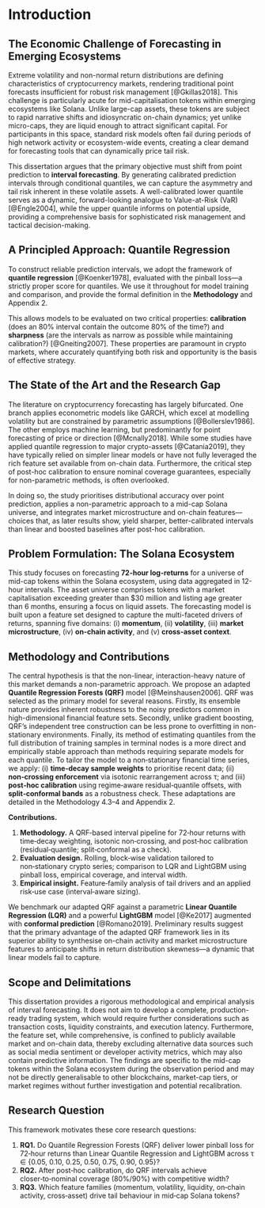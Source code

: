 # Introduction

## The Economic Challenge of Forecasting in Emerging Ecosystems

Extreme volatility and non-normal return distributions are defining characteristics of cryptocurrency markets, rendering traditional point forecasts insufficient for robust risk management [@Gkillas2018]. This challenge is particularly acute for mid-capitalisation tokens within emerging ecosystems like Solana. Unlike large-cap assets, these tokens are subject to rapid narrative shifts and idiosyncratic on-chain dynamics; yet unlike micro-caps, they are liquid enough to attract significant capital. For participants in this space, standard risk models often fail during periods of high network activity or ecosystem-wide events, creating a clear demand for forecasting tools that can dynamically price tail risk.

This dissertation argues that the primary objective must shift from point prediction to **interval forecasting**. By generating calibrated prediction intervals through conditional quantiles, we can capture the asymmetry and tail risk inherent in these volatile assets. A well-calibrated lower quantile serves as a dynamic, forward-looking analogue to Value-at-Risk (VaR) [@Engle2004], while the upper quantile informs on potential upside, providing a comprehensive basis for sophisticated risk management and tactical decision-making.

## A Principled Approach: Quantile Regression

To construct reliable prediction intervals, we adopt the framework of **quantile regression** [@Koenker1978], evaluated with the pinball loss—a strictly proper score for quantiles. We use it throughout for model training and comparison, and provide the formal definition in the **Methodology** and Appendix 2.

This allows models to be evaluated on two critical properties: **calibration** (does an 80% interval contain the outcome 80% of the time?) and **sharpness** (are the intervals as narrow as possible while maintaining calibration?) [@Gneiting2007]. These properties are paramount in crypto markets, where accurately quantifying both risk and opportunity is the basis of effective strategy.

## The State of the Art and the Research Gap

The literature on cryptocurrency forecasting has largely bifurcated. One branch applies econometric models like GARCH, which excel at modelling volatility but are constrained by parametric assumptions [@Bollerslev1986]. The other employs machine learning, but predominantly for point forecasting of price or direction [@Mcnally2018]. While some studies have applied quantile regression to major crypto-assets [@Catania2019], they have typically relied on simpler linear models or have not fully leveraged the rich feature set available from on-chain data. Furthermore, the critical step of post-hoc calibration to ensure nominal coverage guarantees, especially for non-parametric methods, is often overlooked.

In doing so, the study prioritises distributional accuracy over point prediction, applies a non-parametric approach to a mid-cap Solana universe, and integrates market microstructure and on-chain features—choices that, as later results show, yield sharper, better-calibrated intervals than linear and boosted baselines after post-hoc calibration.

## Problem Formulation: The Solana Ecosystem

This study focuses on forecasting **72-hour log-returns** for a universe of mid-cap tokens within the Solana ecosystem, using data aggregated in 12-hour intervals. The asset universe comprises tokens with a market capitalisation exceeding greater than $30 million and listing age greater than 6 months, ensuring a focus on liquid assets. The forecasting model is built upon a feature set designed to capture the multi-faceted drivers of returns, spanning five domains: (i) **momentum**, (ii) **volatility**, (iii) **market microstructure**, (iv) **on-chain activity**, and (v) **cross-asset context**.

## Methodology and Contributions

The central hypothesis is that the non-linear, interaction-heavy nature of this market demands a non-parametric approach. We propose an adapted **Quantile Regression Forests (QRF)** model [@Meinshausen2006]. QRF was selected as the primary model for several reasons. Firstly, its ensemble nature provides inherent robustness to the noisy predictors common in high-dimensional financial feature sets. Secondly, unlike gradient boosting, QRF's independent tree construction can be less prone to overfitting in non-stationary environments. Finally, its method of estimating quantiles from the full distribution of training samples in terminal nodes is a more direct and empirically stable approach than methods requiring separate models for each quantile. To tailor the model to a non‑stationary financial time series, we apply: (i) **time‑decay sample weights** to prioritise recent data; (ii) **non‑crossing enforcement** via isotonic rearrangement across τ; and (iii) **post‑hoc calibration** using regime‑aware residual‑quantile offsets, with **split‑conformal bands** as a robustness check. These adaptations are detailed in the Methodology 4.3–4 and Appendix 2.

**Contributions.**

1. **Methodology.** A QRF‑based interval pipeline for 72‑hour returns with time‑decay weighting, isotonic non‑crossing, and post‑hoc calibration (residual‑quantile; split‑conformal as a check).
2. **Evaluation design.** Rolling, block‑wise validation tailored to non‑stationary crypto series; comparison to LQR and LightGBM using pinball loss, empirical coverage, and interval width.
3. **Empirical insight.** Feature‑family analysis of tail drivers and an applied risk‑use case (interval‑aware sizing).

We benchmark our adapted QRF against a parametric **Linear Quantile Regression (LQR)** and a powerful **LightGBM** model [@Ke2017] augmented with **conformal prediction** [@Romano2019]. Preliminary results suggest that the primary advantage of the adapted QRF framework lies in its superior ability to synthesise on-chain activity and market microstructure features to anticipate shifts in return distribution skewness—a dynamic that linear models fail to capture.

## Scope and Delimitations

This dissertation provides a rigorous methodological and empirical analysis of interval forecasting. It does not aim to develop a complete, production-ready trading system, which would require further considerations such as transaction costs, liquidity constraints, and execution latency. Furthermore, the feature set, while comprehensive, is confined to publicly available market and on-chain data, thereby excluding alternative data sources such as social media sentiment or developer activity metrics, which may also contain predictive information. The findings are specific to the mid-cap tokens within the Solana ecosystem during the observation period and may not be directly generalisable to other blockchains, market-cap tiers, or market regimes without further investigation and potential recalibration.

## Research Question

This framework motivates these core research questions:

1. **RQ1.** Do Quantile Regression Forests (QRF) deliver lower pinball loss for 72‑hour returns than Linear Quantile Regression and LightGBM across τ ∈ {0.05, 0.10, 0.25, 0.50, 0.75, 0.90, 0.95}?
2. **RQ2.** After post‑hoc calibration, do QRF intervals achieve closer‑to‑nominal coverage (80%/90%) with competitive width?
3. **RQ3.** Which feature families (momentum, volatility, liquidity, on‑chain activity, cross‑asset) drive tail behaviour in mid‑cap Solana tokens?
